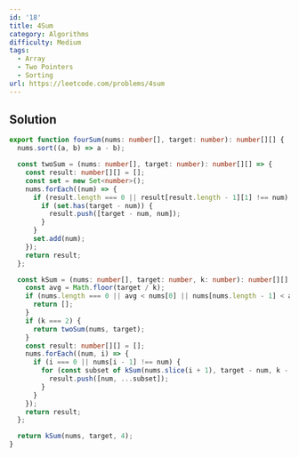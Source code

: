 ```yaml
---
id: '18'
title: 4Sum
category: Algorithms
difficulty: Medium
tags:
  - Array
  - Two Pointers
  - Sorting
url: https://leetcode.com/problems/4sum
---
```


## Solution

```typescript showLineNumbers
export function fourSum(nums: number[], target: number): number[][] {
  nums.sort((a, b) => a - b);

  const twoSum = (nums: number[], target: number): number[][] => {
    const result: number[][] = [];
    const set = new Set<number>();
    nums.forEach((num) => {
      if (result.length === 0 || result[result.length - 1][1] !== num) {
        if (set.has(target - num)) {
          result.push([target - num, num]);
        }
      }
      set.add(num);
    });
    return result;
  };

  const kSum = (nums: number[], target: number, k: number): number[][] => {
    const avg = Math.floor(target / k);
    if (nums.length === 0 || avg < nums[0] || nums[nums.length - 1] < avg) {
      return [];
    }
    if (k === 2) {
      return twoSum(nums, target);
    }
    const result: number[][] = [];
    nums.forEach((num, i) => {
      if (i === 0 || nums[i - 1] !== num) {
        for (const subset of kSum(nums.slice(i + 1), target - num, k - 1)) {
          result.push([num, ...subset]);
        }
      }
    });
    return result;
  };

  return kSum(nums, target, 4);
}
```
